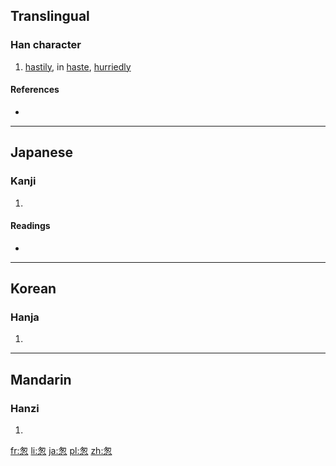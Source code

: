 {{also|匆}}
==Translingual==

===Han character===
{{Han char|rn=61|rad=心|as=05|sn=9|four=|canj=心大心 (PKP)|ids=⿱[[匆]][[心]]}}

# [[hastily]], in [[haste]], [[hurriedly]]

====References====
* {{Han ref|kx=0382.210|dkj=10494|dj=0712.110|hdz=42281.060|uh=6031|ud=24625}}

----

==Japanese==

===Kanji===
{{ja-kanji|grade=|rs=心05}}

# {{defn|lang=ja|sort=心05}}

====Readings====
* {{ja-readings|on=[[そう]] (sō), [[す]] (su)|kun=[[にわか]] (niwaka)}}

----

==Korean==

===Hanja===
{{ko-hanja|hangeul=총|eumhun=|rv=chong|mr=ch'ong|y=chong}}

# {{defn|lang=ko|sort=心05}}

----

==Mandarin==

===Hanzi===
{{cmn-hanzi|pin=[[cōng]] ([[cong1]])|wg=ts'ung<sup>1</sup>}}

# {{defn|lang=cmn|sort=心05}}

[[fr:怱]]
[[li:怱]]
[[ja:怱]]
[[pl:怱]]
[[zh:怱]]